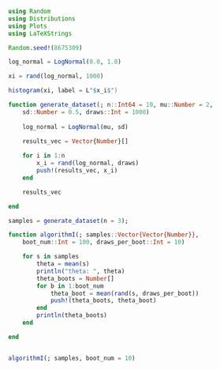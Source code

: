 
```julia

using Random
using Distributions
using Plots
using LaTeXStrings
```

```julia

Random.seed!(8675309)

log_normal = LogNormal(0.0, 1.0)

xi = rand(log_normal, 1000)
```

```julia

histogram(xi, label = L"$x_i$")
```

```julia

function generate_dataset(; n::Int64 = 10, mu::Number = 2,
    sd::Number = 0.5, draws::Int = 1000)         
    
    log_normal = LogNormal(mu, sd)
    
    results_vec = Vector{Number}[]

    for i in 1:n
        x_i = rand(log_normal, draws)
        push!(results_vec, x_i)
    end

    results_vec

end

samples = generate_dataset(n = 3);
```


```julia

function algorithmI(; samples::Vector{Vector{Number}},
    boot_num::Int = 100, draws_per_boot::Int = 10)

    for s in samples
        theta = mean(s)
        println("theta: ", theta)
        theta_boots = Number[]
        for b in 1:boot_num
            theta_boot = mean(rand(s, draws_per_boot))
            push!(theta_boots, theta_boot)
        end
        println(theta_boots)
    end

end


algorithmI(; samples, boot_num = 10)
```
